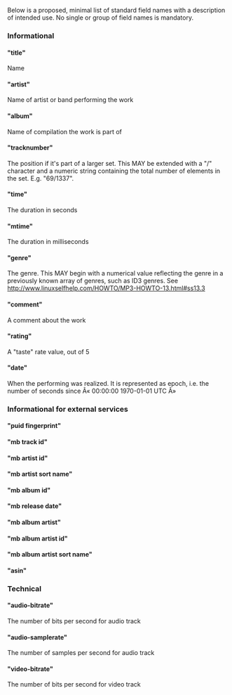 Below is a proposed, minimal list of standard field names with a description of intended use. No single or group of field names is mandatory.

=== Informational ===

==== "title" ====
Name

==== "artist" ====
Name of artist or band performing the work

==== "album" ====
Name of compilation the work is part of

==== "tracknumber" ====
The position if it's part of a larger set.
This MAY be extended with a "/" character and a numeric string containing the total number of elements in the set. E.g. "69/1337".

==== "time" ====
The duration in seconds

==== "mtime" ====
The duration in milliseconds

==== "genre" ====
The genre.
This MAY begin with a numerical value reflecting the genre in a previously known array of genres, such as ID3 genres.
See http://www.linuxselfhelp.com/HOWTO/MP3-HOWTO-13.html#ss13.3

==== "comment" ====
A comment about the work

==== "rating" ====
A "taste" rate value, out of 5

==== "date" ====
When the performing was realized.
It is represented as epoch, i.e. the number of seconds since Â« 00:00:00 1970-01-01 UTC Â»

=== Informational for external services ===

==== "puid fingerprint" ====
==== "mb track id" ====
==== "mb artist id" ====
==== "mb artist sort name" ====
==== "mb album id" ====
==== "mb release date" ====
==== "mb album artist" ====
==== "mb album artist id" ====
==== "mb album artist sort name" ====

==== "asin" ====

=== Technical ===

==== "audio-bitrate" ====
The number of bits per second for audio track

==== "audio-samplerate" ====
The number of samples per second for audio track

==== "video-bitrate" ====
The number of bits per second for video track